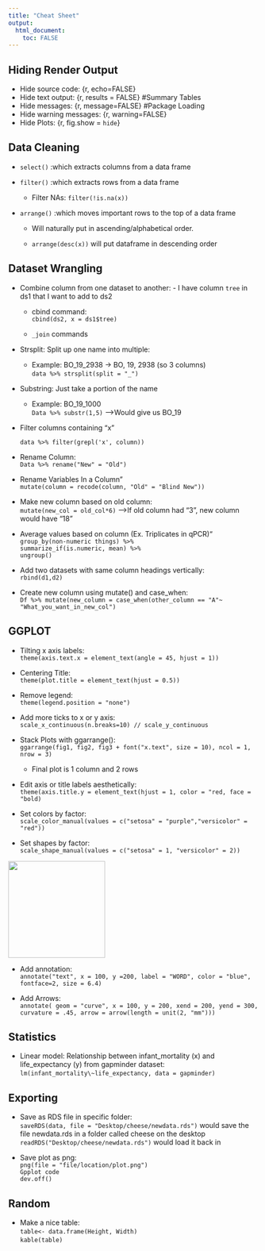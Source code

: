 ```yaml
---
title: "Cheat Sheet"
output:
  html_document:
    toc: FALSE
---
```


## Hiding Render Output

-   Hide source code: {r, echo=FALSE}
-   Hide text output: {r, results = FALSE} #Summary Tables
-   Hide messages: {r, message=FALSE} #Package Loading
-   Hide warning messages: {r, warning=FALSE}
-   Hide Plots: {r, fig.show = `hide`}

## Data Cleaning

-   `select()` :which extracts columns from a data frame

-   `filter()` :which extracts rows from a data frame

    -   Filter NAs: `filter(!is.na(x))`

-   `arrange()` :which moves important rows to the top of a data frame

    -   Will naturally put in ascending/alphabetical order.

    -   `arrange(desc(x))` will put dataframe in descending order

## Dataset Wrangling

-   Combine column from one dataset to another: - I have column `tree` in ds1 that I want to add to ds2

    -   cbind command:\
        `cbind(ds2, x = ds1$tree)`

    -   `_join` commands

-   Strsplit: Split up one name into multiple:

    -   Example: BO_19_2938 → BO, 19, 2938 (so 3 columns)\
        `data %>% strsplit(split = "_")`

-   Substring: Just take a portion of the name

    -   Example: BO_19_1000\
        `Data %>% substr(1,5)` --->Would give us BO_19

-   Filter columns containing "x"

    `data %>% filter(grepl('x', column))`

-   Rename Column:\
    `Data %>% rename("New" = "Old")`

-   Rename Variables In a Column"\
    `mutate(column = recode(column, "Old" = "Blind New"))`

-   Make new column based on old column:\
    `mutate(new_col = old_col*6)` --->If old column had "3", new column would have "18"

-   Average values based on column (Ex. Triplicates in qPCR)"\
    `group_by(non-numeric things) %>%`\
    `summarize_if(is.numeric, mean) %>%`\
    `ungroup()`

-   Add two datasets with same column headings vertically:\
    `rbind(d1,d2)`

-   Create new column using mutate() and case_when:\
    `Df %>% mutate(new_column = case_when(other_column == "A"~ "What_you_want_in_new_col")`

## GGPLOT

-   Tilting x axis labels:\
    `theme(axis.text.x = element_text(angle = 45, hjust = 1))`

-   Centering Title:\
    `theme(plot.title = element_text(hjust = 0.5))`

-   Remove legend:\
    `theme(legend.position = "none")`

-   Add more ticks to x or y axis:\
    `scale_x_continuous(n.breaks=10) // scale_y_continuous`

-   Stack Plots with ggarrange():\
    `ggarrange(fig1, fig2, fig3 + font("x.text", size = 10), ncol = 1, nrow = 3)`

    -   Final plot is 1 column and 2 rows

-   Edit axis or title labels aesthetically:\
    `theme(axis.title.y = element_text(hjust = 1, color = "red, face = "bold)`

-   Set colors by factor:\
    `scale_color_manual(values = c("setosa" = "purple","versicolor" = "red"))`

-   Set shapes by factor:\
    `scale_shape_manual(values = c("setosa" = 1, "versicolor" = 2))`

![](images/unnamed-chunk-2-1.png){width="195"}

-   Add annotation:\
    `annotate("text", x = 100, y =200, label = "WORD", color = "blue", fontface=2, size = 6.4)`

-   Add Arrows:\
    `annotate( geom = "curve", x = 100, y = 200, xend = 200, yend = 300, curvature = .45, arrow = arrow(length = unit(2, "mm")))`

## Statistics

-   Linear model: Relationship between infant_mortality (x) and life_expectancy (y) from gapminder dataset:\
    `lm(infant_mortality\~life_expectancy, data = gapminder)`

## Exporting

-   Save as RDS file in specific folder:\
    `saveRDS(data, file = "Desktop/cheese/newdata.rds")` would save the file newdata.rds in a folder called cheese on the desktop\
    `readRDS("Desktop/cheese/newdata.rds")` would load it back in

-   Save plot as png:\
    `png(file = "file/location/plot.png")`\
    `Gpplot code`\
    `dev.off()`

## Random

-   Make a nice table:\
    `table<- data.frame(Height, Width)`\
    `kable(table)`
